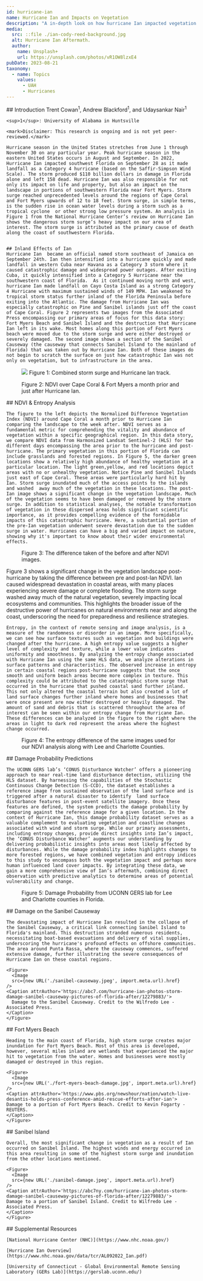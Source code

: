 ---
id: hurricane-ian
name: Hurricane Ian and Impacts on Vegetation
description: "A in-depth look on how hurricane Ian impacted vegetation on Sanibel Island near Fort Myers."
media:
  src: ::file ./ian-cody-reed-background.jpg
  alt: Hurricane Ian Aftermath.
  author: 
    name: Unsplash+
    url: https://unsplash.com/photos/vR1OW8lzxE4
pubDate: 2023-08-21
taxonomy:
  - name: Topics
    values:
      - UAH
      - Hurricanes
---

<Block>
  <Prose>
    ## Introduction
    Trent Cowan<sup>1</sup>, Andrew Blackford<sup>1</sup>, and Udaysankar Nair<sup>1</sup>

    <sup>1</sup>: University of Alabama in Huntsville

    <mark>Disclaimer: This research is ongoing and is not yet peer-reviewed.</mark>

    Hurricane season in the United States stretches from June 1 through November 30 on any particular year. Peak hurricane season in the eastern United States occurs in August and September. In 2022, Hurricane Ian impacted southwest Florida on September 28 as it made landfall as a Category 4 hurricane (based on the Saffir-Simpson Wind Scale). The storm produced $110 billion dollars in damage in Florida alone and left 158 dead. Hurricane Ian was also responsible for not only its impact on life and property, but also an impact on the landscape in portions of southwestern Florida near Fort Myers. Storm surge reached unprecedented levels around the regions of Cape Coral and Fort Myers upwards of 12 to 18 feet. Storm surge, in simple terms, is the sudden rise in ocean water levels during a storm such as a tropical cyclone  or other strong low pressure system. An analysis in Figure 1 from the National Hurricane Center’s review on Hurricane Ian shows the dangerous storm surge’s heavy impact on our area of interest. The storm surge is attributed as the primary cause of death along the coast of southwestern Florida.


    ## Inland Effects of Ian
    Hurricane Ian  became an official named storm southeast of Jamaica on September 24th. Ian then intensified into a hurricane quickly and made landfall in western Cuba near Havana as a Category 3 storm where it caused catastrophic damage and widespread power outages. After exiting  Cuba, it quickly intensified into a Category 5 Hurricane near the southwestern coast of Florida.  As it continued moving north and west, hurricane Ian made landfall on Cayo Costa Island as a strong Category 4 Hurricane with maximum sustained winds of 149 MPH. Ian weakened to tropical storm status further inland of the Florida Peninsula before exiting into the Atlantic. The damage from Hurricane Ian was especially catastrophic on Pine and Sanibel islands just off the coast of Cape Coral. Figure 2 represents two images from the Associated Press encompassing our primary areas of focus for this data story: Fort Myers Beach and Sanibel Island and the destruction that Hurricane Ian left in its wake. Most homes along this portion of Fort Myers beach were moved due to the storm surge and were either destroyed or severely damaged. The second image shows a section of the Sanibel Causeway (the causeway that connects Sanibel Island to the mainland of Florida) that was taken out by Hurricane Ian. Both of these images do not begin to scratch the surface on just how catastrophic Ian was not only on vegetation, but to infrastructure in the area.  
  </Prose>
  <Figure>
      <Image
      src={new URL('./surge_track_figure.jpg', import.meta.url).href}
    />
    <Caption attrAuthor='National Hurricane Center' attrUrl='https://www.nhc.noaa.gov/data/tcr/AL092022_Ian.pdf'>
      Figure 1: Combined storm surge and Hurricane Ian track. 
    </Caption>
  </Figure>
</Block>

<Block>
  <Figure>
    <Map
      datasetId='hls-ndvi-ian'
      layerId='hls-ndvi'
      dateTime='2022-09-05'
      zoom={10}
      center={[-82.1476,26.5101]}
      compareDateTime='2022-09-30'
    />
    <Caption
      attrAuthor='Harmonized Landsat and Sentinel-2'
      attrUrl='https://hls.gsfc.nasa.gov/'
    >
   Figure 2: NDVI over Cape Coral & Fort Myers a month prior and just after Hurricane Ian.
    </Caption>
  </Figure>
  <Prose>
    ## NDVI & Entropy Analysis

    The figure to the left depicts the Normalized Difference Vegetation Index (NDVI) around Cape Coral a month prior to Hurricane Ian comparing the landscape to the week after. NDVI serves as a fundamental metric for comprehending the vitality and abundance of vegetation within a specific geographical region. In this data story, we compare NDVI data from Harmonized Landsat Sentinel-2 (HLS) for two different days encompassing the area prior to the hurricane and post-hurricane. The primary vegetation in this portion of Florida can include grasslands and forested regions. In Figure 5, the darker green locations show a relatively high abundance of healthy vegetation at a particular location. The light green,yellow, and red locations depict areas with no or unhealthy vegetation. Notice Pine and Sanibel Islands just east of Cape Coral. These areas were particularly hard hit by Ian. Storm surge inundated much of the access points to the islands and washed  away much of the vegetation in these locations. The post-Ian image shows a significant change in the vegetation landscape. Much of the vegetation seems to have been damaged or removed by the storm surge. In addition to statistical analyses, the notable transformation of vegetation in these dispersed areas holds significant scientific importance, as it provides compelling evidence of the formidable impacts of this catastrophic hurricane. Here, a substantial portion of the pre-Ian vegetation underwent severe devastation due to the sudden surge in water. Hurricanes can have a big and varied impact on nature, showing why it's important to know about their wider environmental effects.

  </Prose>
</Block>

<Block>
  <Figure>
    <Map
      datasetId='hls-ndvi-ian'
      layerId='ndvi_difference'
      dateTime='2022-09-30'
      zoom={10}
      center={[-82.1476,26.5101]}
    />
    <Caption
      attrAuthor='Harmonized Landsat and Sentinel-2'
      attrUrl='https://hls.gsfc.nasa.gov/'
    >
    Figure 3: The difference taken of the before and after NDVI images.
    </Caption>
  </Figure>
  <Prose>
    Figure 3 shows a significant change in the vegetation landscape post-hurricane by taking the difference between pre and post-Ian NDVI. Ian caused widespread devastation in coastal areas, with many places experiencing severe damage or complete flooding. The storm surge washed away much of the natural vegetation, severely impacting local ecosystems and communities. This highlights the broader issue of the destructive power of hurricanes on natural environments near and along the coast, underscoring the need for preparedness and resilience strategies.
  </Prose>
</Block>

<Block>
  <Prose>

    Entropy, in the context of remote sensing and image analysis, is a measure of the randomness or disorder in an image. More specifically, we can see how surface textures such as vegetation and buildings were changed after the hurricane. A high entropy value suggests a higher level of complexity and texture, while a lower value indicates uniformity and smoothness. By analyzing the entropy change associated with Hurricane Ian using the same HLS data, we analyze alterations in surface patterns and characteristics. The observed increase in entropy in certain coastal regions post-hurricane suggests that the once smooth and uniform beach areas become more complex in texture. This complexity could be attributed to the catastrophic storm surge that occurred in the hurricane that pushed coastal sand further inland. This not only altered the coastal terrain but also created a lot of land surface changes further inland where homes and businesses that were once present are now either destroyed or heavily damaged. The amount of sand and debris that is scattered throughout the area of interest can be seen within our entropy change from Hurricane Ian. These differences can be analyzed in the figure to the right where the areas in light to dark red represent the areas where the highest change occurred.

  </Prose>
  <Figure>
    <Map
      datasetId='hls-entropy-difference'
      layerId='hls-entropy-difference'
      dateTime='2022-09-30'
      zoom={11}
      center={[-82.0976,26.5101]}
    />
    <Caption
      attrAuthor='Harmonized Landsat and Sentinel-2'
      attrUrl='https://hls.gsfc.nasa.gov/'
    >
    Figure 4: The entropy difference of the same images used for our NDVI analysis along with Lee and Charlotte Counties. 
    </Caption>
  </Figure>
</Block>

<Block>
  <Prose>
    ## Damage Probability Predictions

    The UCONN GERS lab’s ‘CONUS Disturbance Watcher’ offers a pioneering approach to near real-time land disturbance detection, utilizing the HLS dataset. By harnessing the capabilities of the Stochastic Continuous Change Detection (S-CCD), the dataset establishes a reference image from sustained observation of the land surface and is triggered after a natural disaster to identify  land surface disturbance features in post-event satellite imagery. Once these features are defined, the system predicts the damage probability by comparing against the reference image for a given location. In the context of Hurricane Ian, this damage probability dataset serves as a valuable complement to evaluating vegetation and coastline changes associated with wind and storm surge. While our primary assessments, including entropy changes, provide direct insights into Ian’s impact, the ‘CONUS Disturbance Watcher’ augments our understanding by delivering probabilistic insights into areas most likely affected by disturbances. While the damage probability index highlights changes to more forested regions, we have combined vegetation and entropy indices to this study to encompass both the vegetation impact and perhaps more human influenced land cover impacts. By integrating these data, we gain a more comprehensive view of Ian’s aftermath, combining direct observation with predictive analytics to determine areas of potential vulnerability and change. 

  </Prose>
</Block>

<Block>
  <Figure>
    <Map
      datasetId='damage_probability_2022-10-03'
      layerId='damage_probability_2022-10-03'
      dateTime='2022-10-03'
      zoom={11}
      center={[-82.12000,26.55185]}
    />
    <Caption
      attrAuthor='NASA'
      attrUrl='https://nasa.gov/'
    >
    Figure 5: Damage Probability from UCONN GERS lab for Lee and Charlotte counties in Florida.  
    </Caption>
  </Figure>
</Block>

<ScrollytellingBlock>
  <Chapter
    center={[-82.03655, 26.45382]}
    zoom={14}
      datasetId='hls-ndvi-ian'
      layerId='ndvi_difference'
    datetime='2022-09-30'
  >
    ## Damage on the Sanibel Causeway

    The devastating impact of Hurricane Ian resulted in the collapse of the Sanibel Causeway, a critical link connecting Sanibel Island to Florida's mainland. This destruction stranded numerous residents, necessitating boat-based evacuations and delivery of vital supplies, underscoring the hurricane's profound effects on offshore communities. The area around Punta Rassa, where the causeway commences, suffered extensive damage, further illustrating the severe consequences of Hurricane Ian on these coastal regions.

    <Figure>
      <Image
      src={new URL('./sanibel-causeway.jpeg', import.meta.url).href}
    />
    <Caption attrAuthor='https://abc7.com/hurricane-ian-photos-storm-damage-sanibel-causeway-pictures-of-florida-after/12279883/'>
      Damage to the Sanibel Causeway. Credit to the Wilfredo Lee - Associated Press.
    </Caption>
    </Figure>
  </Chapter>
  <Chapter
    center={[-81.95095, 26.45126]}
    zoom={14}
      datasetId='hls-ndvi-ian'
      layerId='ndvi_difference'
    datetime='2022-09-30'
  >
    ## Fort Myers Beach

    Heading to the main coast of Florida, high storm surge creates major inundation for Fort Myers Beach. Most of this area is developed, however, several miles inland are wetlands that experienced the major hit to vegetation from the water. Homes and businesses were mostly damaged or destroyed in this region. 

    <Figure>
      <Image
      src={new URL('./fort-myers-beach-damage.jpg', import.meta.url).href}
    />
    <Caption attrAuthor='https://www.pbs.org/newshour/nation/watch-live-desantis-holds-press-conference-amid-rescue-efforts-after-ian'>
    Damage to a portion of Fort Myers Beach. Credit to Kevin Fogarty - REUTERS. 
    </Caption>
    </Figure>
  </Chapter>
  <Chapter
    center={[-81.96935, 26.45934]}
    zoom={12}
      datasetId='hls-ndvi-ian'
      layerId='ndvi_difference'
    datetime='2022-09-30'
  >
    ## Sanibel Island

    Overall, the most significant change in vegetation as a result of Ian occurred on Sanibel Island. The highest winds and energy occurred in this area resulting in some of the highest storm surge and inundation from the other locations mentioned. 

    <Figure>
      <Image
      src={new URL('./sanibel-damage.jpeg', import.meta.url).href}
    />
    <Caption attrAuthor='https://abc7ny.com/hurricane-ian-photos-storm-damage-sanibel-causeway-pictures-of-florida-after/12279883/'>
    Damage to a portion of Sanibel Island. Credit to Wilfredo Lee - Associated Press. 
    </Caption>
    </Figure>
  </Chapter>
</ScrollytellingBlock>

<Block>
  <Prose>
    ## Supplemental Resources
    
    [National Hurricane Center (NHC)](https://www.nhc.noaa.gov/)

    [Hurricane Ian Overview](https://www.nhc.noaa.gov/data/tcr/AL092022_Ian.pdf)

    [University of Connecticut - Global Environmental Remote Sensing Laboratory (GERs Lab)](https://gerslab.uconn.edu/)

  </Prose>
</Block>

